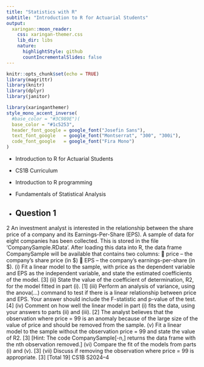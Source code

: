```yaml
---
title: "Statistics with R"
subtitle: "Introduction to R for Actuarial Students"
output:
  xaringan::moon_reader:
    css: xaringan-themer.css
    lib_dir: libs
    nature:
      highlightStyle: github
      countIncrementalSlides: false
---
```



```r
knitr::opts_chunk$set(echo = TRUE)
library(magrittr)
library(knitr)
library(dplyr)
library(janitor)


```

```r
library(xaringanthemer)
style_mono_accent_inverse(
  #base_color = "#3C989E")(
  base_color = "#1c5253",
  header_font_google = google_font("Josefin Sans"),
  text_font_google   = google_font("Montserrat", "300", "300i"),
  code_font_google   = google_font("Fira Mono")
)
```


* Introduction to R for Actuarial Students

* CS1B Curriculum

* Introduction to R programming
* Fundamentals of Statistical Analysis

* Question 1
---


2 An investment analyst is interested in the relationship between the share price of a
company and its Earnings-Per-Share (EPS).
A sample of data for eight companies has been collected. This is stored in the file
‘CompanySample.RData’. After loading this data into R, the data frame
CompanySample will be available that contains two columns:
 price – the company’s share price (in $)
 EPS – the company’s earnings-per-share (in $).
(i) Fit a linear model to the sample, with price as the dependent variable and
EPS as the independent variable, and state the estimated coefficients of the
model. [3]
(ii) State the value of the coefficient of determination, R2, for the model fitted
in part (i). [1]
(iii) Perform an analysis of variance, using the anova(…) command to test if
there is a linear relationship between price and EPS. Your answer should
include the F-statistic and p-value of the test. [4]
(iv) Comment on how well the linear model in part (i) fits the data, using your
answers to parts (ii) and (iii). [2]
The analyst believes that the observation where price = 99 is an anomaly because of
the large size of the value of price and should be removed from the sample.
(v) Fit a linear model to the sample without the observation price = 99 and state
the value of R2. [3]
[Hint: The code CompanySample[-n,] returns the data frame with the
nth observation removed.]
(vi) Compare the fit of the models from parts (i) and (v). [3]
(vii) Discuss if removing the observation where price = 99 is appropriate. [3]
[Total 19]
CS1B S2024–4
